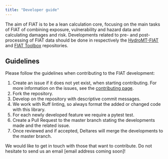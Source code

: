 ```yaml
---
title: "Developer guide"
---
```


The aim of FIAT is to be a lean calculation core, focusing on the main tasks of FIAT of combining exposure, vulnerability and hazard data and calculating damages and risk. Developments related to pre- and post-processing of FIAT data should be done in respectively the [HydroMT-FIAT](https://deltares.github.io/hydromt_fiat/latest) and [FIAT Toolbox](https://github.com/Deltares/fiat_toolbox) repositories.

## Guidelines
Please follow the guidelines when contributing to the FIAT development:

1. Create an issue if it does not yet exist, when starting contributing. For more information on the issues, see the [contributing page](index.qmd/@sec-issue-conventions).
2. Fork the repository.
3. Develop on the repository with descriptive commit messages.
4. We work with Ruff linting, so always format the added or changed code with this library.
5. For each newly developed feature we require a pytest test.
6. Create a Pull Request to the master branch stating the developments made and the related issue.
7. Once reviewed and if accepted, Deltares will merge the developments to the master branch.

We would like to get in touch with those that want to contribute. Do not hesitate to send us an email [email address coming soon]!
